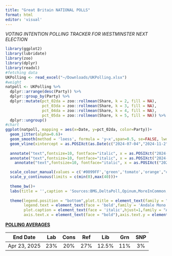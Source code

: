 ```yaml
---
title: "Great Britain NATIONAL POLLS"
format: html
editor: 'visual'
---
```


*VOTING INTENTION POLLING TRACKER FOR WESTMINSTER NEXT ELECTION*

```r

library(ggplot2)
library(lubridate)
library(zoo)
library(dplyr)
library(readxl)
#fetching data
UKPolling <- read_excel("~/Downloads/UKPolling.xlsx")
#weight
natpoll <- UKPolling %>%
  dplyr::arrange(desc(Party)) %>% 
  dplyr::group_by(Party) %>% 
  dplyr::mutate(pct_02da = zoo::rollmean(Share, k = 2, fill = NA),
                pct_03da = zoo::rollmean(Share, k = 3, fill = NA),
                pct_04da = zoo::rollmean(Share, k = 4, fill = NA),
                pct_05da = zoo::rollmean(Share, k = 5, fill = NA)) %>% 
  dplyr::ungroup() 
#chart
ggplot(natpoll, mapping = aes(x=Date, y=pct_02da, color=Party))+
  geom_jitter(alpha=0.6)+ 
  geom_smooth(method = 'loess', formula = 'y~x',span=0.5, se=FALSE, lwd=1.5)+
  geom_vline(xintercept = as.POSIXct(as.Date(c("2024-07-04","2024-11-2","2025-04-02", size=1.5))), linetype=4)+
  
  annotate("text",fontsize=10, fontface="italic", x = as.POSIXct("2024-07-04"),y = 25, label = "GE2024", angle=90, vjust=0)+
  annotate("text",fontsize=10, fontface="italic", x = as.POSIXct("2024-11-02"),y = 25, label = "Badenoch New Cons Leader", angle=90, vjust=0)+
    annotate("text",fontsize=10, fontface="italic", x = as.POSIXct("2025-04-02"),y = 25, label = "Tariffs Announced", angle=90, vjust=0)+

  scale_colour_manual(values = c('#0099FF','green','tomato','orange',"cyan","yellow"))+
  scale_y_continuous(limits = c(min(0),max(40)))+ 
   
  theme_bw()+
  labs(title = '',caption = 'Sources:BMG,DeltaPoll,Opinum,MoreInCommon,JL Partners,YouGov\njamesstats.github.io/projectx/britain',x='',y='',color='')+
  
  theme(legend.position = "bottom",plot.title = element_text(family = "Andale Mono"),
        legend.text = element_text(face = 'bold',family = 'Andale Mono'),
        plot.caption = element_text(face = 'italic',hjust=1,family = "Andale Mono", size = 10),
        axis.text.x = element_text(face = "bold"),axis.text.y = element_text(face = "bold"))
```

[**POLLING AVERAGES**]{.underline}

| End Date     | Lab | Cons | Ref |  Lib  | Grn | SNP |
|--------------|:---:|:----:|:---:|:-----:|:---:|:---:|
| Apr 23, 2025 | 23% | 20%  | 27% | 12.5% | 11% | 3%  |
